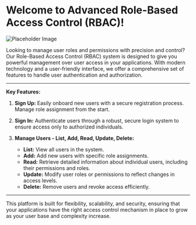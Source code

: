 
<Meta title="Introduction" />

# Welcome to Advanced Role-Based Access Control (RBAC)!

![Placeholder Image](https://raw.githubusercontent.com/vivekkv178/cdn/main/rbac/Thumbnail.png)

Looking to manage user roles and permissions with precision and control? Our Role-Based Access Control (RBAC) system is designed to give you powerful management over user access in your applications. With modern technology and a user-friendly interface, we offer a comprehensive set of features to handle user authentication and authorization.

---

**Key Features:**

1. **Sign Up:** Easily onboard new users with a secure registration process. Manage role assignment from the start.

2. **Sign In:** Authenticate users through a robust, secure login system to ensure access only to authorized individuals.

3. **Manage Users - List, Add, Read, Update, Delete:**
   - **List:** View all users in the system.
   - **Add:** Add new users with specific role assignments.
   - **Read:** Retrieve detailed information about individual users, including their permissions and roles.
   - **Update:** Modify user roles or permissions to reflect changes in access levels.
   - **Delete:** Remove users and revoke access efficiently.

---

This platform is built for flexibility, scalability, and security, ensuring that your applications have the right access control mechanism in place to grow as your user base and complexity increase.
